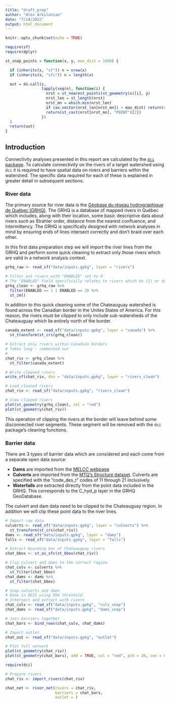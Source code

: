 ```yaml
---
title: "draft_prep"
author: "Alex Arkilanian"
date: "7/14/2022"
output: html_document
---
```


```r
knitr::opts_chunk$set(echo = TRUE)
```
```r
require(sf)
require(dplyr)

st_snap_points = function(x, y, max_dist = 1000) {

  if (inherits(x, "sf")) n = nrow(x)
  if (inherits(x, "sfc")) n = length(x)

  out = do.call(c,
                lapply(seq(n), function(i) {
                  nrst = st_nearest_points(st_geometry(x)[i], y)
                  nrst_len = st_length(nrst)
                  nrst_mn = which.min(nrst_len)
                  if (as.vector(nrst_len[nrst_mn]) > max_dist) return(st_geometry(x)[i])
                  return(st_cast(nrst[nrst_mn], "POINT")[2])
                })
  )
  return(out)
}
```

## Introduction

Connectivity analyses presented in this report are calculated by the [`dci` package](https://github.com/aarkilanian/dci). To calculate connectivity on the rivers of a target watershed using `dci` it is required to have spatial data on rivers and barriers within the watershed. The specific data required for each of these is explained in greater detail in subsequent sections.

### River data

The primary source for river data is the [Géobase du réseau hydrographique de Québec (GRHQ)](https://www.donneesquebec.ca/recherche/dataset/grhq). The GRHQ is a database of mapped rivers in Québec which includes, along with their location, some basic descriptive data about rivers such as Strahler order, distance from the nearest confluence, and intermittency. The GRHQ is specifically designed with network analyses in mind by ensuring ends of lines intersect correctly and don't braid over each other.

In this first data preparation step we will import the river lines from the GRHQ and perform some quick cleaning to extract only those rivers which are valid in a network analysis context.
```r
grhq_raw <- read_sf("data/inputs.gpkg", layer = "rivers")

# Filter out rivers with "ENABLED" set to 0
# The "ENABLED" field specifically relates to rivers which do (1) or do not (0) participate in the river network.
grhq_clean <- grhq_raw %>%
  filter(ENABLED == 1 | ENABLED == 2) %>%
  st_zm()
```

In addition to this quick cleaning some of the Chateauguay watershed is found across the Canadian border in the Unites States of America. For this reason, the rivers must be clipped to only include sub-watersheds of the Chateauguay which lie entirely north of the border.
```r
canada_extent <- read_sf("data/inputs.gpkg", layer = "canada") %>%
  st_transform(st_crs(grhq_clean))

# Extract only rivers within Canadian borders
# Takes long - commented out
#
chat_riv <- grhq_clean %>%
  st_filter(canada_extent)

# Write cleaned rivers
write_sf(chat_riv, dsn = "data/inputs.gpkg", layer = "rivers_clean")

# Load cleaned rivers
chat_riv <- read_sf("data/inputs.gpkg", "rivers_clean")

# View clipped rivers
plot(st_geometry(grhq_clean), col = "red")
plot(st_geometry(chat_riv))
```

This operation of clipping the rivers at the border will leave behind some disconnected river segments. These segment will be removed with the `dci` package's cleaning functions.

### Barrier data

There are 3 types of barrier data which are considered and each come from a separate open data source:

* **Dams** are imported from the [MELCC webpage](https://www.cehq.gouv.qc.ca/barrages/default.asp#version-telechargeable)
* **Culverts** are imported from the [MTQ's Structure dataset](https://www.donneesquebec.ca/recherche/dataset/structure). Culverts are specified with the "code_des_t" codes of 11 through 21 inclusively.
* **Waterfalls** are extracted directly from the point data included in the GRHQ. This corresponds to the C_hyd_p layer in the GRHQ GeoDatabase.

The culvert and dam data need to be clipped to the Chateauguay region. In addition we will clip these point data to the river lines.
```r
# Import raw data
culverts <- read_sf("data/inputs.gpkg", layer = "culverts") %>%
  st_transform(st_crs(chat_riv))
dams <- read_sf("data/inputs.gpkg", layer = "dams")
falls <- read_sf("data/inputs.gpkg", layer = "falls")

# Extract bounding box of Chateauguay rivers
chat_bbox <- st_as_sfc(st_bbox(chat_riv))

# Clip culvert and dams to the correct region
chat_culv <- culverts %>%
  st_filter(chat_bbox)
chat_dams <- dams %>%
  st_filter(chat_bbox)

# Snap culverts and dams
# Done in QGIS using 50m threshold
# Intersect and extract with rivers
chat_culv <- read_sf("data/inputs.gpkg", "culv_snap")
chat_dams <- read_sf("data/inputs.gpkg", "dams_snap")

# Join barriers together
chat_bars <- bind_rows(chat_culv, chat_dams)

# Import outlet
chat_out <- read_sf("data/inputs.gpkg", "outlet")

# Plot full network
plot(st_geometry(chat_riv))
plot(st_geometry(chat_bars), add = TRUE, col = "red", pch = 20, cex = 0.8)
```

```r
require(dci)

# Prepare rivers
chat_riv <- import_rivers(chat_riv)

chat_net <- river_net(rivers = chat_riv, 
                      barriers = chat_bars,
                      outlet = )
```

